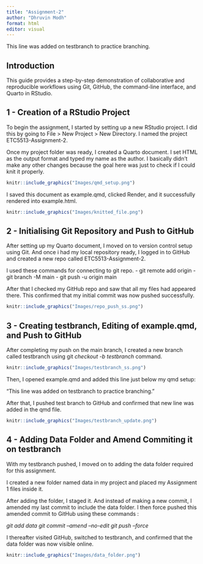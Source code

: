 ```yaml
---
title: "Assignment-2"
author: "Dhruvin Modh"
format: html
editor: visual
---
```

This line was added on testbranch to practice branching.

## Introduction

This guide provides a step-by-step demonstration of collaborative and reproducible workflows using Git, GitHub, the command-line interface, and Quarto in RStudio.

## 1 - Creation of a RStudio Project

To begin the assignment, I started by setting up a new RStudio project. I did this by going to File \> New Project \> New Directory. I named the project ETC5513-Assignment-2.

Once my project folder was ready, I created a Quarto document. I set HTML as the output format and typed my name as the author. I basically didn’t make any other changes because the goal here was just to check if I could knit it properly.

```r
knitr::include_graphics("Images/qmd_setup.png")
```

I saved this document as example.qmd, clicked Render, and it successfully rendered into example.html.

```r
knitr::include_graphics("Images/knitted_file.png")
```


## 2 - Initialising Git Repository and Push to GitHub

After setting up my Quarto document, I moved on to version control setup using Git. And once i had my local repository ready, I logged in to GitHub and created a new repo called ETC5513-Assignment-2.

I used these commands for connecting to git repo. - git remote add origin - git branch -M main - git push -u origin main

After that I checked my GitHub repo and saw that all my files had appeared there. This confirmed that my initial commit was now pushed successfully.

```r
knitr::include_graphics("Images/repo_push_ss.png")
```
## 3 - Creating testbranch, Editing of example.qmd, and Push to GitHub

After completing my push on the main branch, I created a new branch called testbranch using git *checkout -b testbranch* command.

```r
knitr::include_graphics("Images/testbranch_ss.png")
```

Then, I opened example.qmd and added this line just below my qmd setup:

“This line was added on testbranch to practice branching.”

After that, I pushed test branch to GitHub and confirmed that new line was added in the qmd file. 
```r
knitr::include_graphics("Images/testbranch_update.png")
```
## 4 - Adding Data Folder and Amend Commiting it on testbranch

With my testbranch pushed, I moved on to adding the data folder required for this assignment.

I created a new folder named data in my project and placed my Assignment 1 files inside it.

After adding the folder, I staged it. And instead of making a new commit, I amended my last commit to include the data folder. I then force pushed this amended commit to GitHub using these commands :

*git add data*
*git commit --amend --no-edit*
*git push --force*

I thereafter visited GitHub, switched to testbranch, and confirmed that the data folder was now visible online.

```r
knitr::include_graphics("Images/data_folder.png")
```

